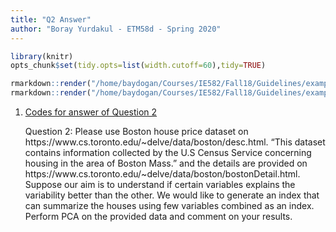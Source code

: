 ```yaml
---
title: "Q2 Answer"
author: "Boray Yurdakul - ETM58d - Spring 2020"
---
```

```r
library(knitr)
opts_chunk$set(tidy.opts=list(width.cutoff=60),tidy=TRUE)
```

```r
rmarkdown::render("/home/baydogan/Courses/IE582/Fall18/Guidelines/example_homework_0.Rmd",output_format="pdf_document")
rmarkdown::render("/home/baydogan/Courses/IE582/Fall18/Guidelines/example_homework_0.Rmd",output_format="html_document")
```

1. [Codes for answer of Question 2](https://github.com/ETM-58D/spring20-borayyurdakul/blob/master/files/q2.rtf)

    Question 2: Please use Boston house price dataset on https://www.cs.toronto.edu/~delve/data/boston/desc.html. “This dataset contains information collected by the U.S Census Service concerning housing in the area of Boston Mass.” and the details are provided on https://www.cs.toronto.edu/~delve/data/boston/bostonDetail.html. Suppose our aim is to understand if certain variables explains the variability better than the other. We would like to generate an index that can summarize the houses using few variables combined as an index. Perform PCA on the provided data and comment on your results.